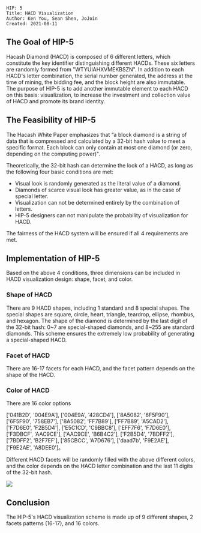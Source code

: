 <pre>
HIP: 5
Title: HACD Visualization 
Author: Ken You, Sean Shen, JoJoin
Created: 2021-08-11
</pre>

==The Goal of HIP-5==

Hacash Diamond (HACD) is composed of 6 different letters, which constitute the key identifier distinguishing different HACDs. 
These six letters are randomly formed from "WTYUIAHXVMEKBSZN". 
In addition to each HACD's letter combination, the serial number generated, the address at the time of mining, the bidding fee, and the block height are also immutable. 
The purpose of HIP-5 is to add another immutable element to each HACD on this basis: visualization, 
to increase the investment and collection value of HACD and promote its brand identity.

==The Feasibility of HIP-5==
The Hacash White Paper emphasizes that “a block diamond is a string of data that is compressed and calculated by a 32-bit hash value to meet a specific format.
Each block can only contain at most one diamond (or zero, depending on the computing power)".

Theoretically, the 32-bit hash can determine the look of a HACD, as long as the following four basic conditions are met:

* Visual look is randomly generated as the literal value of a diamond.
* Diamonds of scarce visual look has greater value, as in the case of special letter.
* Visualization can not be determined entirely by the combination of letters.
* HIP-5 designers can not manipulate the probability of visualization for HACD.

The fairness of the HACD system will be ensured if all 4 requirements are met.

==Implementation of HIP-5==

Based on the above 4 conditions, three dimensions can be included in HACD visualization design: shape, facet, and color.

===Shape of HACD===

There are 9 HACD shapes, including 1 standard and 8 special shapes. 
The special shapes are square, circle, heart, triangle, teardrop, ellipse, rhombus, and hexagon. 
The shape of the diamond is determined by the last digit of the 32-bit hash: 0~7 are special-shaped diamonds, and 8~255 are standard diamonds. 
This scheme ensures the extremely low probability of generating a special-shaped HACD.

===Facet of HACD===

There are 16-17 facets for each HACD, and the facet pattern depends on the shape of the HACD.

===Color of HACD===

There are 16 color options

['041B2D', '004E9A'],    
['004E9A', '428CD4'],    
['8A5082', '6F5F90'],    
['6F5F90', '758EB7'],    
['8A5082', 'FF7B89'],    
['FF7B89', 'A5CAD2'],    
['F7D6E0', 'F2B5D4'],    
['E5C1CD', 'C9BBC8'],    
['EFF7F6', 'F7D6E0'],    
['F3DBCF', 'AAC9CE'],    
['AAC9CE', 'B6B4C2'],    
['F2B5D4', '7BDFF2'],    
['7BDFF2', 'B2F7EF'],    
['85CBCC', 'A7D676'],    
['daad7b', 'F9E2AE'],    
['F9E2AE', 'A8DEE0']。

Different HACD facets will be randomly filled with the above different colors, 
and the color depends on the HACD letter combination and the last 11 digits of the 32-bit hash.

<img src=https://github.com/YouKenTrust/HACD/blob/main/visualization.png></img>

==Conclusion==
The HIP-5's HACD visualization scheme is made up of 9 different shapes, 2 facets patterns (16-17), and 16 colors.

